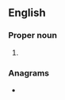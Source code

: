 {{also|mp|MP|.mp|m.p.|M-p}}
==English==

===Proper noun===
{{en-proper noun}}

# {{abbreviation of|{{pedlink|Masoretic Text|disp=masorah parva}}|lang=en}}

===Anagrams===
* {{anagrams|en|a=mp|P.M.|PM|p.m.|pm}}